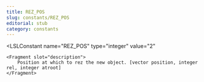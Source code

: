 ```yaml
---
title: REZ_POS
slug: constants/REZ_POS
editorial: stub
category: constants
---
```


<LSLConstant
	name="REZ_POS"
	type="integer"
	value="2"
>
	<Fragment slot="description">
		Position at which to rez the new object. [vector position, integer rel, integer atroot]
	</Fragment>
</LSLConstant>

